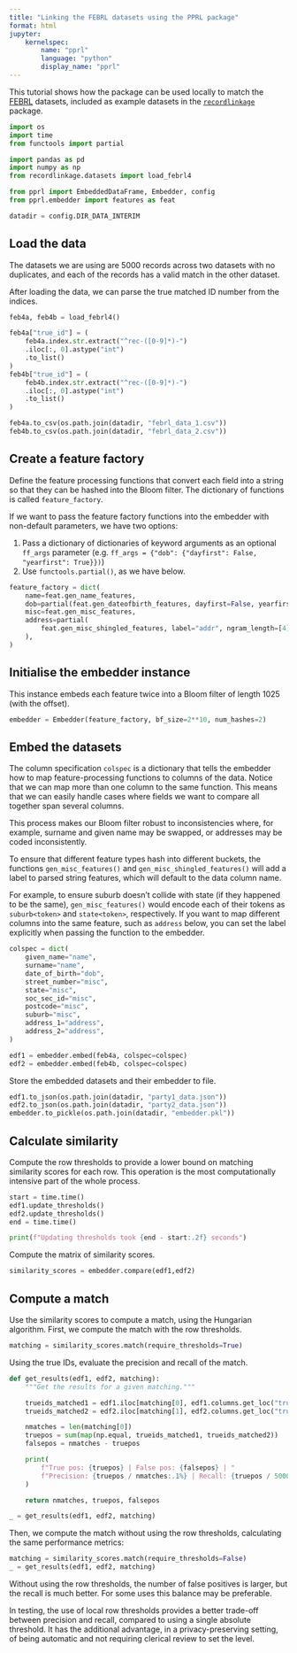 ```yaml
---
title: "Linking the FEBRL datasets using the PPRL package"
format: html
jupyter:
    kernelspec:
        name: "pprl"
        language: "python"
        display_name: "pprl"
---
```


This tutorial shows how the package can be used locally to match the
[FEBRL](http://users.cecs.anu.edu.au/~Peter.Christen/publications/hdkm2008slides.pdf)
datasets, included as example datasets in the
[`recordlinkage`](https://recordlinkage.readthedocs.io/en/latest/) package.

```python
import os
import time
from functools import partial

import pandas as pd
import numpy as np
from recordlinkage.datasets import load_febrl4

from pprl import EmbeddedDataFrame, Embedder, config
from pprl.embedder import features as feat

datadir = config.DIR_DATA_INTERIM
```

## Load the data

The datasets we are using are 5000 records across two datasets with no
duplicates, and each of the records has a valid match in the other dataset.

After loading the data, we can parse the true matched ID number from the
indices.

```python
feb4a, feb4b = load_febrl4()

feb4a["true_id"] = (
    feb4a.index.str.extract("^rec-([0-9]*)-")
    .iloc[:, 0].astype("int")
    .to_list()
)
feb4b["true_id"] = (
    feb4b.index.str.extract("^rec-([0-9]*)-")
    .iloc[:, 0].astype("int")
    .to_list()
)

feb4a.to_csv(os.path.join(datadir, "febrl_data_1.csv"))
feb4b.to_csv(os.path.join(datadir, "febrl_data_2.csv"))
```

## Create a feature factory

Define the feature processing functions that convert each field into a string
so that they can be hashed into the Bloom filter. The dictionary of functions
is called `feature_factory`.

If we want to pass the feature factory functions into the embedder with
non-default parameters, we have two options:

1. Pass a dictionary of dictionaries of keyword arguments as an optional
   `ff_args` parameter (e.g. `ff_args = {"dob": {"dayfirst": False, "yearfirst": True}})`)
2. Use `functools.partial()`, as we have below.

```python
feature_factory = dict(
    name=feat.gen_name_features,
    dob=partial(feat.gen_dateofbirth_features, dayfirst=False, yearfirst=True),
    misc=feat.gen_misc_features,
    address=partial(
        feat.gen_misc_shingled_features, label="addr", ngram_length=[4]
    ),
)
```


## Initialise the embedder instance

This instance embeds each feature twice into a Bloom filter of length 1025
(with the offset).

```python
embedder = Embedder(feature_factory, bf_size=2**10, num_hashes=2)
```

## Embed the datasets

The column specification `colspec` is a dictionary that tells the embedder how
to map feature-processing functions to columns of the data. Notice that we can
map more than one column to the same function. This means that we can easily
handle cases where fields we want to compare all together span several columns.

This process makes our Bloom filter robust to inconsistencies where, for
example, surname and given name may be swapped, or addresses may be coded
inconsistently.

::: {.callout-note}
To ensure that different feature types hash into different buckets, the
functions `gen_misc_features()` and `gen_misc_shingled_features()` will add a
label to parsed string features, which will default to the data column name.

For example, to ensure suburb doesn't collide with state (if they happened to
be the same), `gen_misc_features()` would encode each of their tokens as
`suburb<token>` and `state<token>`, respectively. If you want to map different
columns into the same feature, such as `address` below, you can set the label
explicitly when passing the function to the embedder.
:::

```python
colspec = dict(
    given_name="name",
    surname="name",
    date_of_birth="dob",
    street_number="misc",
    state="misc",
    soc_sec_id="misc",
    postcode="misc",
    suburb="misc",
    address_1="address",
    address_2="address",
)

edf1 = embedder.embed(feb4a, colspec=colspec)
edf2 = embedder.embed(feb4b, colspec=colspec)
```

Store the embedded datasets and their embedder to file.

```python
edf1.to_json(os.path.join(datadir, "party1_data.json"))
edf2.to_json(os.path.join(datadir, "party2_data.json"))
embedder.to_pickle(os.path.join(datadir, "embedder.pkl"))
```

## Calculate similarity

Compute the row thresholds to provide a lower bound on matching
similarity scores for each row. This operation is the most
computationally intensive part of the whole process.


```python
start = time.time()
edf1.update_thresholds()
edf2.update_thresholds()
end = time.time()

print(f"Updating thresholds took {end - start:.2f} seconds")
```

Compute the matrix of similarity scores.

```python
similarity_scores = embedder.compare(edf1,edf2)
```

## Compute a match

Use the similarity scores to compute a match, using the Hungarian algorithm.
First, we compute the match with the row thresholds.

```python
matching = similarity_scores.match(require_thresholds=True)
```

Using the true IDs, evaluate the precision and recall of the match.

```python
def get_results(edf1, edf2, matching):
    """Get the results for a given matching."""

    trueids_matched1 = edf1.iloc[matching[0], edf1.columns.get_loc("true_id")]
    trueids_matched2 = edf2.iloc[matching[1], edf2.columns.get_loc("true_id")]

    nmatches = len(matching[0])
    truepos = sum(map(np.equal, trueids_matched1, trueids_matched2))
    falsepos = nmatches - truepos

    print(
        f"True pos: {truepos} | False pos: {falsepos} | "
        f"Precision: {truepos / nmatches:.1%} | Recall: {truepos / 5000:.1%}"
    )

    return nmatches, truepos, falsepos

_ = get_results(edf1, edf2, matching)
```

Then, we compute the match without using the row thresholds, calculating the
same performance metrics:

```python
matching = similarity_scores.match(require_thresholds=False)
_ = get_results(edf1, edf2, matching)
```

Without using the row thresholds, the number of false positives is larger,
but the recall is much better. For some uses this balance may be preferable.

In testing, the use of local row thresholds provides a better trade-off between
precision and recall, compared to using a single absolute threshold. It has the
additional advantage, in a privacy-preserving setting, of being automatic and
not requiring clerical review to set the level.
